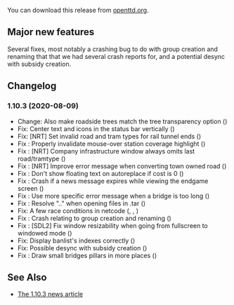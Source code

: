 {{en/-}}
{{en/OTTDVersions}}

{{en/Release|prev=OpenTTD 1.10.2|next=OpenTTD 1.11.0|date=2020-08-09}}

You can download this release from [https://cdn.openttd.org/openttd-releases/1.10.3 openttd.org].

==Major new features==
Several fixes, most notably a crashing bug to do with group creation and renaming that that we had several crash reports for, and a potential desync with subsidy creation.

==Changelog==
=== 1.10.3 (2020-08-09) ===

* Change: Also make roadside trees match the tree transparency option ({{en/GHIssue|8245}})
* Fix: Center text and icons in the status bar vertically ({{en/GHIssue|8273}})
* Fix: [NRT] Set invalid road and tram types for rail tunnel ends ({{en/GHIssue|8269}})
* Fix {{en/GHIssue|7980}}: Properly invalidate mouse-over station coverage highlight ({{en/GHIssue|8263}})
* Fix {{en/GHIssue|8250}}: [NRT] Company infrastructure window always omits last road/tramtype ({{en/GHIssue|8251}})
* Fix {{en/GHIssue|8162}}: [NRT] Improve error message when converting town owned road ({{en/GHIssue|8247}})
* Fix {{en/GHIssue|8216}}: Don't show floating text on autoreplace if cost is 0 ({{en/GHIssue|8244}})
* Fix {{en/GHIssue|8129}}: Crash if a news message expires while viewing the endgame screen ({{en/GHIssue|8243}})
* Fix {{en/GHIssue|8221}}: Use more specific error message when a bridge is too long ({{en/GHIssue|8240}})
* Fix {{en/GHIssue|8230}}: Resolve ".." when opening files in .tar ({{en/GHIssue|8231}})
* Fix: A few race conditions in netcode ({{en/GHIssue|8227}}, {{en/GHIssue|8228}}, {{en/GHIssue|8229}})
* Fix {{en/GHIssue|7838}}: Crash relating to group creation and renaming ({{en/GHIssue|8223}})
* Fix {{en/GHIssue|8104}}: [SDL2] Fix window resizability when going from fullscreen to windowed mode ({{en/GHIssue|8211}})
* Fix: Display banlist's indexes correctly ({{en/GHIssue|8209}})
* Fix: Possible desync with subsidy creation ({{en/GHIssue|8159}})
* Fix {{en/GHIssue|8131}}: Draw small bridges pillars in more places ({{en/GHIssue|8149}})

==See Also==
* [https://www.openttd.org/news/2020/08/09/openttd-1-10-3.html The 1.10.3 news article]